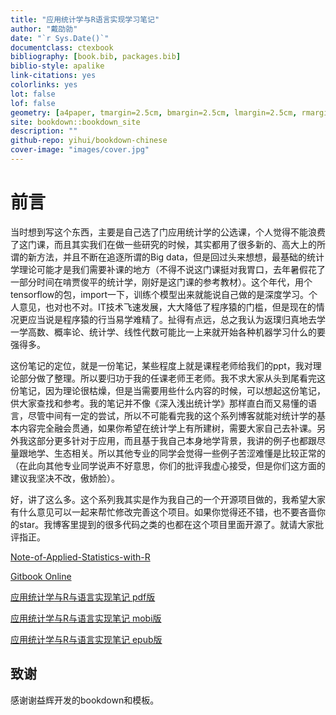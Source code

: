 ```yaml
--- 
title: "应用统计学与R语言实现学习笔记"
author: "戴劭勍"
date: "`r Sys.Date()`"
documentclass: ctexbook
bibliography: [book.bib, packages.bib]
biblio-style: apalike
link-citations: yes
colorlinks: yes
lot: false
lof: false
geometry: [a4paper, tmargin=2.5cm, bmargin=2.5cm, lmargin=2.5cm, rmargin=2.5cm]
site: bookdown::bookdown_site
description: ""
github-repo: yihui/bookdown-chinese
cover-image: "images/cover.jpg"
---
```


# 前言 {-}

当时想到写这个东西，主要是自己选了门应用统计学的公选课，个人觉得不能浪费了这门课，而且其实我们在做一些研究的时候，其实都用了很多新的、高大上的所谓的新方法，并且不断在追逐所谓的Big data，但是回过头来想想，最基础的统计学理论可能才是我们需要补课的地方（不得不说这门课挺对我胃口，去年暑假花了一部分时间在啃贾俊平的统计学，刚好是这门课的参考教材）。这个年代，用个tensorflow的包，import一下，训练个模型出来就能说自己做的是深度学习。个人意见，也对也不对。IT技术飞速发展，大大降低了程序猿的门槛，但是现在的情况更应当说是程序猿的行当易学难精了。扯得有点远，总之我认为返璞归真地去学一学高数、概率论、统计学、线性代数可能比一上来就开始各种机器学习什么的要强得多。


这份笔记的定位，就是一份笔记，某些程度上就是课程老师给我们的ppt，我对理论部分做了整理。所以要归功于我的任课老师王老师。我不求大家从头到尾看完这份笔记，因为理论很枯燥，但是当需要用些什么内容的时候，可以想起这份笔记，供大家查找和参考。我的笔记并不像《深入浅出统计学》那样直白而又易懂的语言，尽管中间有一定的尝试，所以不可能看完我的这个系列博客就能对统计学的基本内容完全融会贯通，如果你希望在统计学上有所建树，需要大家自己去补课。另外我这部分更多针对于应用，而且基于我自己本身地学背景，我讲的例子也都跟尽量跟地学、生态相关。所以其他专业的同学会觉得一些例子苦涩难懂是比较正常的（在此向其他专业同学说声不好意思，你们的批评我虚心接受，但是你们这方面的建议我坚决不改，傲娇脸）。


好，讲了这么多。这个系列我其实是作为我自己的一个开源项目做的，我希望大家有什么意见可以一起来帮忙修改完善这个项目。如果你觉得还不错，也不要吝啬你的star。我博客里提到的很多代码之类的也都在这个项目里面开源了。就请大家批评指正。


[Note-of-Applied-Statistics-with-R](https://github.com/GISerDaiShaoqing/Note-of-Applied-Statistics-with-R)


[Gitbook Online](https://giserdaishaoqing.gitbooks.io/note-of-applied-statistics-with-r-book/content/)


[应用统计学与R与语言实现笔记 pdf版](http://science.gisersqdai.top/NBAPR%2Fnote-of-applied-statistics-with-r-book.pdf)


[应用统计学与R与语言实现笔记 mobi版](http://science.gisersqdai.top/NBAPR%2Fnote-of-applied-statistics-with-r-book.mobi)


[应用统计学与R与语言实现笔记 epub版](http://science.gisersqdai.top/NBAPR%2Fnote-of-applied-statistics-with-r-book.epub)

## 致谢 {-}

感谢谢益辉开发的bookdown和模板。

